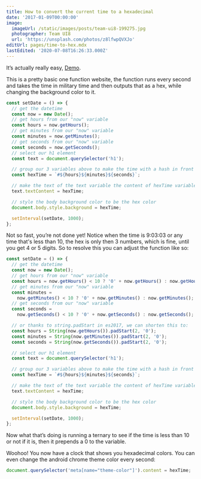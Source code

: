 ```yaml
---
title: How to convert the current time to a hexadecimal
date: '2017-01-09T00:00:00'
image:
  imageUrl: /static/images/posts/team-ui8-199275.jpg
  photographer: Team UI8
  url: 'https://unsplash.com/photos/z8lfwpQVXJo'
editUrl: pages/time-to-hex.mdx
lastEdited: '2020-07-08T16:26:33.000Z'
---
```


It’s actually really easy, [Demo](https://whatcolorisit.loganmcansh.com/).

This is a pretty basic one function website, the function runs every second and
takes the time in military time and then outputs that as a hex, while changing
the background color to it.

```javascript
const setDate = () => {
  // get the datetime
  const now = new Date();
  // get hours from our "now" variable
  const hours = now.getHours();
  // get minutes from our "now" variable
  const minutes = now.getMinutes();
  // get seconds from our "now" variable
  const seconds = now.getSeconds();
  // select our h1 element
  const text = document.querySelector('h1');

  // group our 3 variables above to make the time with a hash in front
  const hexTime = `#${hours}${minutes}${seconds}`;

  // make the text of the text variable the content of hexTime variable above
  text.textContent = hexTime;

  // style the body background color to be the hex color
  document.body.style.background = hexTime;

  setInterval(setDate, 1000);
};
```

Not so fast, you’re not done yet! Notice when the time is 9:03:03 or any time
that's less than 10, the hex is only then 3 numbers, which is fine, until you
get 4 or 5 digits. So to resolve this you can adjust the function like so:

```javascript {14-16}
const setDate = () => {
  // get the datetime
  const now = new Date();
  // get hours from our "now" variable
  const hours = now.getHours() < 10 ? '0' + now.getHours() : now.getHours();
  // get minutes from our "now" variable
  const minutes =
    now.getMinutes() < 10 ? '0' + now.getMinutes() : now.getMinutes();
  // get seconds from our "now" variable
  const seconds =
    now.getSeconds() < 10 ? '0' + now.getSeconds() : now.getSeconds();

  // or thanks to string.padStart in es2017, we can shorten this to:
  const hours = String(now.getHours()).padStart(2, '0');
  const minutes = String(now.getMinutes()).padStart(2, '0');
  const seconds = String(now.getSeconds()).padStart(2, '0');

  // select our h1 element
  const text = document.querySelector('h1');

  // group our 3 variables above to make the time with a hash in front
  const hexTime = `#${hours}${minutes}${seconds}`;

  // make the text of the text variable the content of hexTime variable above
  text.textContent = hexTime;

  // style the body background color to be the hex color
  document.body.style.background = hexTime;

  setInterval(setDate, 1000);
};
```

Now what that’s doing is running a ternary to see if the time is less than 10 or
not if it is, then it prepends a 0 to the variable.

Woohoo! You now have a clock that shows you hexadecimal colors. You can even
change the android chrome theme color every second:

```javascript
document.querySelector('meta[name="theme-color"]').content = hexTime;
```
